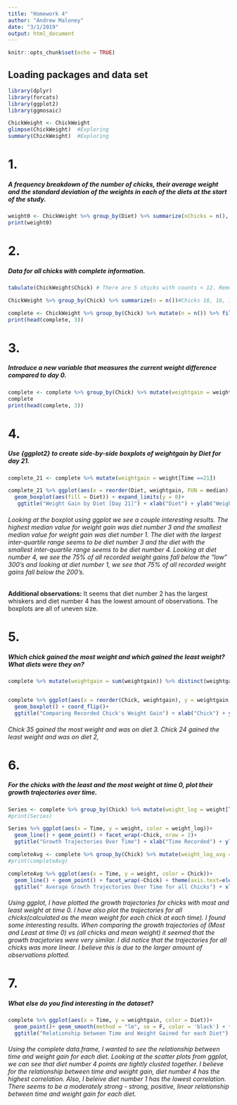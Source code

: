 ```yaml
---
title: "Homework 4"
author: "Andrew Maloney"
date: "3/1/2019"
output: html_document
---
```


```r
knitr::opts_chunk$set(echo = TRUE)
```

## Loading packages and data set

```r
library(dplyr)
library(forcats)
library(ggplot2)
library(ggmosaic)

ChickWeight <- ChickWeight
glimpse(ChickWeight)  #Exploring
summary(ChickWeight)  #Exploring

```

# 1.
##### A frequency breakdown of the number of chicks, their average weight and the standard deviation of the weights in each of the diets at the start of the study.
```r

weight0 <- ChickWeight %>% group_by(Diet) %>% summarize(nChicks = n(), avgWeight = mean(weight, na.rm = TRUE), sd_weight = sd(weight, na.rm = TRUE))
print(weight0)

```

# 2. 
##### Data for all chicks with complete information.
```r

tabulate(ChickWeight$Chick) # There are 5 chicks with counts < 12. Remove 

ChickWeight %>% group_by(Chick) %>% summarize(n = n())#Chicks 18, 16, 15, 8, and 44 all have less than 12 measurements

complete <- ChickWeight %>% group_by(Chick) %>% mutate(n = n()) %>% filter(n() == 12)
print(head(complete, 3))

```

# 3. 
##### Introduce a new variable that measures the current weight difference compared to day 0.
```r

complete <- complete %>% group_by(Chick) %>% mutate(weightgain = weight[Time == Time] - weight[Time == 0])
complete
print(head(complete, 3))
```
# 4. 
##### Use {ggplot2} to create side-by-side boxplots of weightgain by Diet for day 21.
```r
complete_21 <- complete %>% mutate(weightgain = weight[Time ==21])

complete_21 %>% ggplot(aes(x = reorder(Diet, weightgain, FUN = median), y = weightgain))+
  geom_boxplot(aes(fill = Diet)) + expand_limits(y = 0)+
   ggtitle("Weight Gain by Diet [Day 21]") + xlab("Diet") + ylab("Weight Gain") 

```

###### Looking at the boxplot using ggplot we see a couple interesting results.  The highest median value for weight gain was diet number 3 and the smallest median value for weight gain was diet number 1.  The diet with the largest inter-quartile range seems to be diet number 3 and the diet with the smallest inter-quartile range seems to be diet number 4.  Looking at diet number 4, we see the 75% of all recorded weight gains fall below the "low" 300's and looking at diet number 1, we see that 75% of all recorded weight gains fall below the 200's. 

**Additional observations:** It seems that diet number 2 has the largest whiskers and diet number 4 has the lowest amount of observations.  The boxplots are all of uneven size.  


# 5. 
##### Which chick gained the most weight and which gained the least weight? What diets were they on?

```r
complete %>% mutate(weightgain = sum(weightgain)) %>% distinct(weightgain) %>% arrange(weightgain)


complete %>% ggplot(aes(x = reorder(Chick, weightgain), y = weightgain, fill = Chick))+
  geom_boxplot() + coord_flip()+
  ggtitle("Comparing Recorded Chick's Weight Gain") + xlab("Chick") + ylab("Weight Gain") + theme(axis.text=element_text(size=7))

```

###### Chick 35 gained the most weight and was on diet 3.  Chick 24 gained the least weight and was on diet 2,


# 6. 
##### For the chicks with the least and the most weight at time 0, plot their growth trajectories over time.

```r

Series <- complete %>% group_by(Chick) %>% mutate(weight_log = weight[Time == 0]) %>% filter(weight_log == 39 | weight_log == 43) %>% arrange(weight_log) #Smallest weight at time 0 and Largest weight at time 0
#print(Series) 

Series %>% ggplot(aes(x = Time, y = weight, color = weight_log))+
  geom_line() + geom_point() + facet_wrap(~Chick, nrow = 2)+
  ggtitle("Growth Trajectories Over Time") + xlab("Time Recorded") + ylab("Weight Gained")

completeAvg <- complete %>% group_by(Chick) %>% mutate(weight_log_avg = mean(weight[Time])) # Mean weight for all chicks
#print(completeAvg)

completeAvg %>% ggplot(aes(x = Time, y = weight, color = Chick))+
  geom_line() + geom_point() + facet_wrap(~Chick) + theme(axis.text=element_text(size=7))+
  ggtitle(" Average Growth Trajectories Over Time for all Chicks") + xlab("Time Recorded") + ylab("Weight Gained")

```

###### Using ggplot, I have plotted the growth trajectories for chicks with most and least weight at time 0. I have also plot the trajectories for all chicks(calculated as the mean weight for each chick at each time).  I found some interesting results.  When comparing the growth trajectories of (Most and Least at time 0) vs (all chicks and mean weight) it seemed that the growth tracjetories were very similar.  I did notice that the trajectories for all chicks was more linear.  I believe this is due to the larger amount of observations plotted.  


# 7. 
##### What else do you find interesting in the dataset? 
```r



complete %>% ggplot(aes(x = Time, y = weightgain, color = Diet))+
  geom_point()+ geom_smooth(method = "lm", se = F, color = 'black') + facet_grid(cols = vars(Diet)) +
  ggtitle("Relationship between Time and Weight Gained for each Diet") + xlab("Time Recorded") + ylab("Weight Gained")


```

######  Using the complete data.frame, I wanted to see the relationship between time and weight gain for each diet.  Looking at the scatter plots from ggplot, we can see that diet number 4 points are tightly clusted together.  I believe for the relationship between time and weight gain, diet number 4 has the highest correlation.  Also, I beleive diet number 1 has the lowest correlation.  There seems to be a moderately strong - strong, positive, linear relationship between time and weight gain for each diet. 






